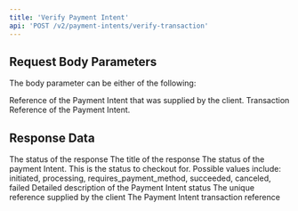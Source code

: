 ```yaml
---
title: 'Verify Payment Intent'
api: 'POST /v2/payment-intents/verify-transaction'
---
```


## Request Body Parameters

The body parameter can be either of the following:

<ParamField body="clientReference" type="string">
  Reference of the Payment Intent that was supplied by the client.
</ParamField>

<ParamField body="transactionReference" type="string">
  Transaction Reference of the Payment Intent.
</ParamField>

## Response Data

<ResponseField name="status" type="int" required>
  The status of the response
</ResponseField>

<ResponseField name="title" type="string" required>
  The title of the response
</ResponseField>

<ResponseField name="data" type="array" required>
  <Expandable title="properties">
    <ResponseField name="status" type="int" required>
      The status of the payment Intent. This is the status to checkout for. Possible values include: initiated, processing, requires_payment_method, succeeded, canceled, failed
    </ResponseField>
    <ResponseField name="detail" type="int" required>
       Detailed description of the Payment Intent status
    </ResponseField>
    <ResponseField name="clientReference" type="string" required>
       The unique reference supplied by the client
    </ResponseField>
    <ResponseField name="transactionReference" type="string" required>
      The Payment Intent transaction reference
    </ResponseField>
  </Expandable>
</ResponseField>